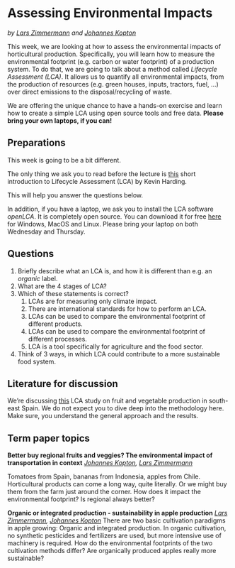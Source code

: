 # Assessing Environmental Impacts
*by [Lars Zimmermann](https://www.gartenbauwissenschaften.uni-bonn.de/en/staff/lars-zimmermann) and [Johannes Kopton](https://www.gartenbauwissenschaften.uni-bonn.de/en/staff/johannes-kopton)*

This week, we are looking at how to assess the environmental impacts of horticultural production. Specifically, you will learn how to measure the environmental footprint (e.g. carbon or water footprint) of a production system. To do that, we are going to talk about a method called *Lifecycle Assessment (LCA)*. It allows us to quantify all environmental impacts, from the production of resources (e.g. green houses, inputs, tractors, fuel, ...) over direct emissions to the disposal/recycling of waste.

We are offering the unique chance to have a hands-on exercise and learn how to create a simple LCA using open source tools and free data. **Please bring your own laptops, if you can!**

## Preparations

This week is going to be a bit different.

The only thing we ask you to read before the lecture is
[this](https://www.researchgate.net/profile/Kevin-Harding/publication/263543571_An_Introduction_to_Life_Cycle_Assessment_LCA/links/02e7e53b34ffac4fbb000000/An-Introduction-to-Life-Cycle-Assessment-LCA.pdf) short introduction to Lifecycle Assessment (LCA) by Kevin Harding.

This will help you answer the questions below.

In addition, if you have a laptop, we ask you to install the LCA software *openLCA*. It is completely open source. You can download it for free [here](https://www.openlca.org/download/) for Windows, MacOS and Linux. Please bring your laptop on both Wednesday and Thursday.

## Questions

1. Briefly describe what an LCA is, and how it is different than e.g. an *organic* label.
2. What are the 4 stages of LCA?
3. Which of these statements is correct?
    1. LCAs are for measuring only climate impact.
    2. There are international standards for how to perform an LCA.
    3. LCAs can be used to compare the environmental footprint of different products.
    4. LCAs can be used to compare the environmental footprint of different processes.
    5. LCA is a tool specifically for agriculture and the food sector.
4. Think of 3 ways, in which LCA could contribute to a more sustainable food system.

## Literature for discussion

We're discussing [this](https://www.sciencedirect.com/science/article/pii/S0959652620317030) LCA study on fruit and vegetable production in south-east Spain. We do not expect you to dive deep into the methodology here. Make sure, you understand the general approach and the results.


## Term paper topics

**Better buy regional fruits and veggies? The environmental impact of transportation in context**
*[Johannes Kopton](https://www.gartenbauwissenschaften.uni-bonn.de/en/staff/johannes-kopton), [Lars Zimmermann](https://www.gartenbauwissenschaften.uni-bonn.de/en/staff/lars-zimmermann)*

Tomatoes from Spain, bananas from Indonesia, apples from Chile. Horticultural products can come a long way, quite literally. Or we might buy them from the farm just around the corner. How does it impact the environmental footprint? Is regional always better?

**Organic or integrated production - sustainability in apple production**
*[Lars Zimmermann](https://www.gartenbauwissenschaften.uni-bonn.de/en/staff/lars-zimmermann), [Johannes Kopton](https://www.gartenbauwissenschaften.uni-bonn.de/en/staff/johannes-kopton)*
There are two basic cultivation paradigms in apple growing: Organic and integrated production. In organic cultivation, no synthetic pesticides and fertilizers are used, but more intensive use of machinery is required. How do the environmental footprints of the two cultivation methods differ? Are organically produced apples really more sustainable?
